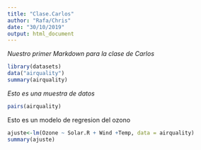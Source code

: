 ```yaml
---
title: "Clase.Carlos"
author: "Rafa/Chris"
date: "30/10/2019"
output: html_document
---
```


*Nuestro primer Markdown para la clase de Carlos*
```r
library(datasets)
data("airquality")
summary(airquality)
```

_Esto es una muestra de datos_ 
```r
pairs(airquality)
```

Esto es un modelo de regresion del ozono
```r
ajuste<-lm(Ozone ~ Solar.R + Wind +Temp, data = airquality)
summary(ajuste)
```



